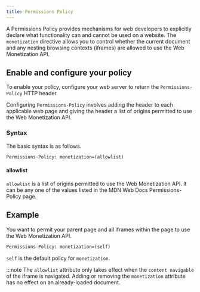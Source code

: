 ```yaml
---
title: Permissions Policy
---
```



A Permissions Policy provides mechanisms for web developers to explicitly declare what functionality can and cannot be used on a website. The `monetization` directive allows you to control whether the current document and any nesting browsing contexts (iframes) are allowed to use the Web Monetization API.

## Enable and configure your policy

To enable your policy, configure your web server to return the `Permissions-Policy` HTTP header.

Configuring `Permissions-Policy` involves adding the header to each applicable web page and giving the header a list of origins permitted to use the Web Monetization API.

### Syntax

The basic syntax is as follows.

```html
Permissions-Policy: monetization=(allowlist)
```

#### allowlist

`allowlist` is a list of origins permitted to use the Web Monetization API. It can be any one of the values listed in the <LinkOut href="https://developer.mozilla.org/en-US/docs/Web/HTTP/Headers/Permissions-Policy#syntax"> MDN Web Docs Permissions-Policy</LinkOut> page.

## Example

You want to permit your parent page and all iframes within the page to use the Web Monetization API.

```html
Permissions-Policy: monetization=(self)
```

`self` is the default policy for `monetization`.

:::note
The `allowlist` attribute only takes effect when the `content navigable` of the iframe is navigated. Adding or removing the `monetization` attribute has no effect on an already-loaded document.
